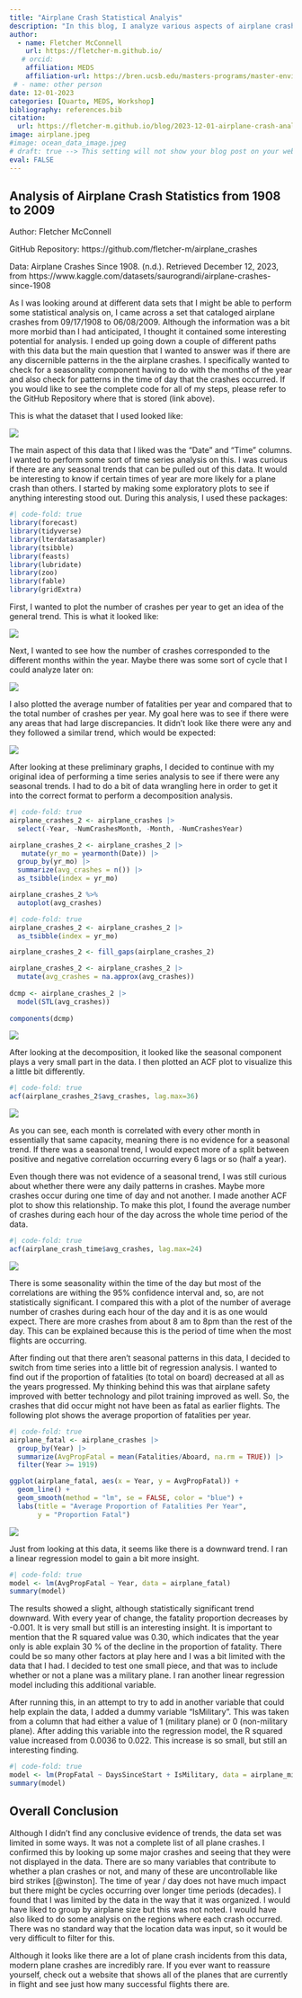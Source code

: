 ```yaml
---
title: "Airplane Crash Statistical Analyis"
description: "In this blog, I analyze various aspects of airplane crashes, using a a dataset that logs crashes from 1908 to 2009"
author:
  - name: Fletcher McConnell
    url: https://fletcher-m.github.io/
   # orcid:
    affiliation: MEDS
    affiliation-url: https://bren.ucsb.edu/masters-programs/master-environmental-data-science/academics-meds
 # - name: other person
date: 12-01-2023
categories: [Quarto, MEDS, Workshop]
bibliography: references.bib
citation:
  url: https://fletcher-m.github.io/blog/2023-12-01-airplane-crash-analysis/
image: airplane.jpeg
#image: ocean_data_image.jpeg
# draft: true --> This setting will not show your blog post on your website but you can still see from url
eval: FALSE
---
```


## Analysis of Airplane Crash Statistics from 1908 to 2009

Author: Fletcher McConnell

GitHub Repository: https://github.com/fletcher-m/airplane_crashes

Data: Airplane Crashes Since 1908. (n.d.). Retrieved December 12, 2023, from https://www.kaggle.com/datasets/saurograndi/airplane-crashes-since-1908

As I was looking around at different data sets that I might be able to perform some statistical analysis on, I came across a set that cataloged airplane crashes from 09/17/1908 to 06/08/2009. Although the information was a bit more morbid than I had anticipated, I thought it contained some interesting potential for analysis. I ended up going down a couple of different paths with this data but the main question that I wanted to answer was if there are any discernible patterns in the the airplane crashes. I specifically wanted to check for a seasonality component having to do with the months of the year and also check for patterns in the time of day that the crashes occurred. If you would like to see the complete code for all of my steps, please refer to the GitHub Repository where that is stored (link above).

This is what the dataset that I used looked like:

![](images/airplane_data.png)

The main aspect of this data that I liked was the "Date" and "Time" columns. I wanted to perform some sort of time series analysis on this. I was curious if there are any seasonal trends that can be pulled out of this data. It would be interesting to know if certain times of year are more likely for a plane crash than others. I started by making some exploratory plots to see if anything interesting stood out. During this analysis, I used these packages:

```r
#| code-fold: true
library(forecast)
library(tidyverse)
library(lterdatasampler)
library(tsibble)
library(feasts)
library(lubridate)
library(zoo)
library(fable)
library(gridExtra)
```

First, I wanted to plot the number of crashes per year to get an idea of the general trend. This is what it looked like:

![](images/airplane_1.png)

Next, I wanted to see how the number of crashes corresponded to the different months within the year. Maybe there was some sort of cycle that I could analyze later on:

![](images/plane_2.png)

I also plotted the average number of fatalities per year and compared that to the total number of crashes per year. My goal here was to see if there were any areas that had large discrepancies. It didn't look like there were any and they followed a similar trend, which would be expected:

![](images/plane_4.png)

After looking at these preliminary graphs, I decided to continue with my original idea of performing a time series analysis to see if there were any seasonal trends. I had to do a bit of data wrangling here in order to get it into the correct format to perform a decomposition analysis.

```r
#| code-fold: true
airplane_crashes_2 <- airplane_crashes |> 
  select(-Year, -NumCrashesMonth, -Month, -NumCrashesYear)

airplane_crashes_2 <- airplane_crashes_2 |> 
   mutate(yr_mo = yearmonth(Date)) |> 
  group_by(yr_mo) |> 
  summarize(avg_crashes = n()) |> 
  as_tsibble(index = yr_mo)

airplane_crashes_2 %>% 
  autoplot(avg_crashes)
```

```r
#| code-fold: true
airplane_crashes_2 <- airplane_crashes_2 |>
  as_tsibble(index = yr_mo)

airplane_crashes_2 <- fill_gaps(airplane_crashes_2)

airplane_crashes_2 <- airplane_crashes_2 |> 
  mutate(avg_crashes = na.approx(avg_crashes))
  
dcmp <- airplane_crashes_2 |> 
  model(STL(avg_crashes))
 
components(dcmp)
```

![](images/plane_6.png)

After looking at the decomposition, it looked like the seasonal component plays a very small part in the data. I then plotted an ACF plot to visualize this a little bit differently.

```r
#| code-fold: true
acf(airplane_crashes_2$avg_crashes, lag.max=36)
```

![](images/plane_7.png)

As you can see, each month is correlated with every other month in essentially that same capacity, meaning there is no evidence for a seasonal trend. If there was a seasonal trend, I would expect more of a split between positive and negative correlation occurring every 6 lags or so (half a year).

Even though there was not evidence of a seasonal trend, I was still curious about whether there were any daily patterns in crashes. Maybe more crashes occur during one time of day and not another. I made another ACF plot to show this relationship. To make this plot, I found the average number of crashes during each hour of the day across the whole time period of the data.

```r
#| code-fold: true
acf(airplane_crash_time$avg_crashes, lag.max=24)
```

![](images/plane_9.png)

There is some seasonality within the time of the day but most of the correlations are withing the 95% confidence interval and, so, are not statistically significant. I compared this with a plot of the number of average number of crashes during each hour of the day and it is as one would expect. There are more crashes from about 8 am to 8pm than the rest of the day. This can be explained because this is the period of time when the most flights are occurring.

After finding out that there aren't seasonal patterns in this data, I decided to switch from time series into a little bit of regression analysis. I wanted to find out if the proportion of fatalities (to total on board) decreased at all as the years progressed. My thinking behind this was that airplane safety improved with better technology and pilot training improved as well. So, the crashes that did occur might not have been as fatal as earlier flights. The following plot shows the average proportion of fatalities per year.

```r
#| code-fold: true
airplane_fatal <- airplane_crashes |> 
  group_by(Year) |> 
  summarize(AvgPropFatal = mean(Fatalities/Aboard, na.rm = TRUE)) |> 
  filter(Year >= 1919)

ggplot(airplane_fatal, aes(x = Year, y = AvgPropFatal)) +
  geom_line() +
  geom_smooth(method = "lm", se = FALSE, color = "blue") +
  labs(title = "Average Proportion of Fatalities Per Year",
       y = "Proportion Fatal")
```

![](images/plane_10.png)

Just from looking at this data, it seems like there is a downward trend. I ran a linear regression model to gain a bit more insight.

```r
#| code-fold: true
model <- lm(AvgPropFatal ~ Year, data = airplane_fatal)
summary(model)
```

The results showed a slight, although statistically significant trend downward. With every year of change, the fatality proportion decreases by -0.001. It is very small but still is an interesting insight. It is important to mention that the R squared value was 0.30, which indicates that the year only is able explain 30 % of the decline in the proportion of fatality. There could be so many other factors at play here and I was a bit limited with the data that I had. I decided to test one small piece, and that was to include whether or not a plane was a military plane. I ran another linear regression model including this additional variable.

After running this, in an attempt to try to add in another variable that could help explain the data, I added a dummy variable "IsMilitary". This was taken from a column that had either a value of 1 (military plane) or 0 (non-military plane). After adding this variable into the regression model, the R squared value increased from 0.0036 to 0.022. This increase is so small, but still an interesting finding.

```r
#| code-fold: true
model <- lm(PropFatal ~ DaysSinceStart + IsMilitary, data = airplane_military)
summary(model)
```

## Overall Conclusion

Although I didn't find any conclusive evidence of trends, the data set was limited in some ways. It was not a complete list of all plane crashes. I confirmed this by looking up some major crashes and seeing that they were not displayed in the data. There are so many variables that contribute to whether a plan crashes or not, and many of these are uncontrollable like bird strikes [@winston]. The time of year / day does not have much impact but there might be cycles occurring over longer time periods (decades). I found that I was limited by the data in the way that it was organized. I would have liked to group by airplane size but this was not noted. I would have also liked to do some analysis on the regions where each crash occurred. There was no standard way that the location data was input, so it would be very difficult to filter for this.

Although it looks like there are a lot of plane crash incidents from this data, modern plane crashes are incredibly rare. If you ever want to reassure yourself, check out a website that shows all of the planes that are currently in flight and see just how many successful flights there are.
